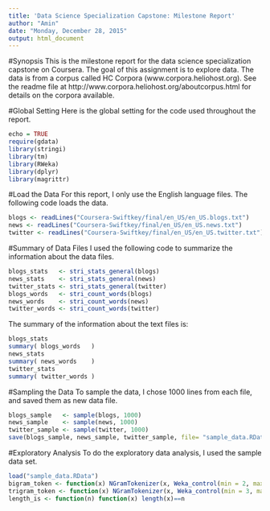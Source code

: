 ```yaml
---
title: 'Data Science Specialization Capstone: Milestone Report'
author: "Amin"
date: "Monday, December 28, 2015"
output: html_document
---
```


#Synopsis
This is the milestone report for the data science specialization capstone on Coursera.  The goal of this assignment is to explore data.  The data is from a corpus called HC Corpora (www.corpora.heliohost.org). See the readme file at http://www.corpora.heliohost.org/aboutcorpus.html for details on the corpora available. 

#Global Setting
Here is the global setting for the code used throughout the report.
```r
echo = TRUE
require(gdata)
library(stringi)
library(tm)
library(RWeka)
library(dplyr)
library(magrittr)
```

#Load the Data
For this report, I only use the English language files. The following code loads the data.
```r
blogs <- readLines("Coursera-Swiftkey/final/en_US/en_US.blogs.txt")
news <- readLines("Coursera-Swiftkey/final/en_US/en_US.news.txt")
twitter <- readLines("Coursera-Swiftkey/final/en_US/en_US.twitter.txt")
```

#Summary of Data Files
I used the following code to summarize the information about the data files.

```r
blogs_stats   <- stri_stats_general(blogs)
news_stats    <- stri_stats_general(news)
twitter_stats <- stri_stats_general(twitter)
blogs_words   <- stri_count_words(blogs)
news_words    <- stri_count_words(news)
twitter_words <- stri_count_words(twitter)
```
The summary of the information about the text files is:
```r
blogs_stats
summary( blogs_words   )
news_stats
summary( news_words    )
twitter_stats
summary( twitter_words )
```

#Sampling the Data
To sample the data, I chose 1000 lines from each file, and saved them as new data file.
```r
blogs_sample   <- sample(blogs, 1000)
news_sample    <- sample(news, 1000)
twitter_sample <- sample(twitter, 1000)
save(blogs_sample, news_sample, twitter_sample, file= "sample_data.RData")
```

#Exploratory Analysis
To do the exploratory data analysis, I used the sample data set.
```r
load("sample_data.RData")
bigram_token <- function(x) NGramTokenizer(x, Weka_control(min = 2, max = 2))
trigram_token <- function(x) NGramTokenizer(x, Weka_control(min = 3, max = 3))
length_is <- function(n) function(x) length(x)==n
```


